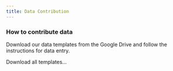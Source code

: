 ```yaml
---
title: Data Contribution
---
```


### How to contribute data

Download our data templates from the Google Drive and follow the instructions for data entry.

Download all templates...